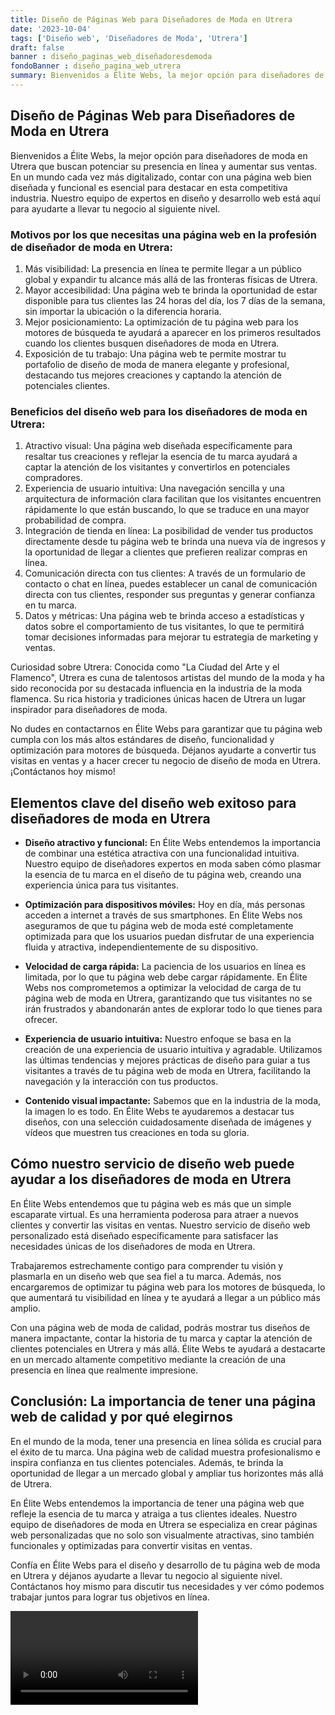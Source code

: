 ```yaml
---
title: Diseño de Páginas Web para Diseñadores de Moda en Utrera
date: '2023-10-04'
tags: ['Diseño web', 'Diseñadores de Moda', 'Utrera']
draft: false
banner : diseño_paginas_web_diseñadoresdemoda
fondoBanner : diseño_pagina_web_utrera
summary: Bienvenidos a Élite Webs, la mejor opción para diseñadores de moda en Utrera que buscan potenciar su presencia en línea y aumentar sus ventas. En un mundo cada vez más digitalizado, contar con una página web bien diseñada y funcional es esencial para destacar en esta competitiva industria. Nuestro equipo de expertos en diseño y desarrollo web está aquí para ayudarte a llevar tu negocio al siguiente nivel.
---
```


## Diseño de Páginas Web para Diseñadores de Moda en Utrera

Bienvenidos a Élite Webs, la mejor opción para diseñadores de moda en Utrera que buscan potenciar su presencia en línea y aumentar sus ventas. En un mundo cada vez más digitalizado, contar con una página web bien diseñada y funcional es esencial para destacar en esta competitiva industria. Nuestro equipo de expertos en diseño y desarrollo web está aquí para ayudarte a llevar tu negocio al siguiente nivel.

### Motivos por los que necesitas una página web en la profesión de diseñador de moda en Utrera:

1. Más visibilidad: La presencia en línea te permite llegar a un público global y expandir tu alcance más allá de las fronteras físicas de Utrera.
2. Mayor accesibilidad: Una página web te brinda la oportunidad de estar disponible para tus clientes las 24 horas del día, los 7 días de la semana, sin importar la ubicación o la diferencia horaria.
3. Mejor posicionamiento: La optimización de tu página web para los motores de búsqueda te ayudará a aparecer en los primeros resultados cuando los clientes busquen diseñadores de moda en Utrera.
4. Exposición de tu trabajo: Una página web te permite mostrar tu portafolio de diseño de moda de manera elegante y profesional, destacando tus mejores creaciones y captando la atención de potenciales clientes.

### Beneficios del diseño web para los diseñadores de moda en Utrera:

1. Atractivo visual: Una página web diseñada específicamente para resaltar tus creaciones y reflejar la esencia de tu marca ayudará a captar la atención de los visitantes y convertirlos en potenciales compradores.
2. Experiencia de usuario intuitiva: Una navegación sencilla y una arquitectura de información clara facilitan que los visitantes encuentren rápidamente lo que están buscando, lo que se traduce en una mayor probabilidad de compra.
3. Integración de tienda en línea: La posibilidad de vender tus productos directamente desde tu página web te brinda una nueva vía de ingresos y la oportunidad de llegar a clientes que prefieren realizar compras en línea.
4. Comunicación directa con tus clientes: A través de un formulario de contacto o chat en línea, puedes establecer un canal de comunicación directa con tus clientes, responder sus preguntas y generar confianza en tu marca.
5. Datos y métricas: Una página web te brinda acceso a estadísticas y datos sobre el comportamiento de tus visitantes, lo que te permitirá tomar decisiones informadas para mejorar tu estrategia de marketing y ventas.

Curiosidad sobre Utrera: Conocida como "La Ciudad del Arte y el Flamenco", Utrera es cuna de talentosos artistas del mundo de la moda y ha sido reconocida por su destacada influencia en la industria de la moda flamenca. Su rica historia y tradiciones únicas hacen de Utrera un lugar inspirador para diseñadores de moda.

No dudes en contactarnos en Élite Webs para garantizar que tu página web cumpla con los más altos estándares de diseño, funcionalidad y optimización para motores de búsqueda. Déjanos ayudarte a convertir tus visitas en ventas y a hacer crecer tu negocio de diseño de moda en Utrera. ¡Contáctanos hoy mismo!

<GifSeo />

<Cta />

## Elementos clave del diseño web exitoso para diseñadores de moda en Utrera

- **Diseño atractivo y funcional:** En Élite Webs entendemos la importancia de combinar una estética atractiva con una funcionalidad intuitiva. Nuestro equipo de diseñadores expertos en moda saben cómo plasmar la esencia de tu marca en el diseño de tu página web, creando una experiencia única para tus visitantes.

- **Optimización para dispositivos móviles:** Hoy en día, más personas acceden a internet a través de sus smartphones. En Élite Webs nos aseguramos de que tu página web de moda esté completamente optimizada para que los usuarios puedan disfrutar de una experiencia fluida y atractiva, independientemente de su dispositivo.

- **Velocidad de carga rápida:** La paciencia de los usuarios en línea es limitada, por lo que tu página web debe cargar rápidamente. En Élite Webs nos comprometemos a optimizar la velocidad de carga de tu página web de moda en Utrera, garantizando que tus visitantes no se irán frustrados y abandonarán antes de explorar todo lo que tienes para ofrecer.

- **Experiencia de usuario intuitiva:** Nuestro enfoque se basa en la creación de una experiencia de usuario intuitiva y agradable. Utilizamos las últimas tendencias y mejores prácticas de diseño para guiar a tus visitantes a través de tu página web de moda en Utrera, facilitando la navegación y la interacción con tus productos.

- **Contenido visual impactante:** Sabemos que en la industria de la moda, la imagen lo es todo. En Élite Webs te ayudaremos a destacar tus diseños, con una selección cuidadosamente diseñada de imágenes y vídeos que muestren tus creaciones en toda su gloria.

## Cómo nuestro servicio de diseño web puede ayudar a los diseñadores de moda en Utrera

En Élite Webs entendemos que tu página web es más que un simple escaparate virtual. Es una herramienta poderosa para atraer a nuevos clientes y convertir las visitas en ventas. Nuestro servicio de diseño web personalizado está diseñado específicamente para satisfacer las necesidades únicas de los diseñadores de moda en Utrera.

Trabajaremos estrechamente contigo para comprender tu visión y plasmarla en un diseño web que sea fiel a tu marca. Además, nos encargaremos de optimizar tu página web para los motores de búsqueda, lo que aumentará tu visibilidad en línea y te ayudará a llegar a un público más amplio.

Con una página web de moda de calidad, podrás mostrar tus diseños de manera impactante, contar la historia de tu marca y captar la atención de clientes potenciales en Utrera y más allá. Élite Webs te ayudará a destacarte en un mercado altamente competitivo mediante la creación de una presencia en línea que realmente impresione.

## Conclusión: La importancia de tener una página web de calidad y por qué elegirnos

En el mundo de la moda, tener una presencia en línea sólida es crucial para el éxito de tu marca. Una página web de calidad muestra profesionalismo e inspira confianza en tus clientes potenciales. Además, te brinda la oportunidad de llegar a un mercado global y ampliar tus horizontes más allá de Utrera.

En Élite Webs entendemos la importancia de tener una página web que refleje la esencia de tu marca y atraiga a tus clientes ideales. Nuestro equipo de diseñadores de moda en Utrera se especializa en crear páginas web personalizadas que no solo son visualmente atractivas, sino también funcionales y optimizadas para convertir visitas en ventas.

Confía en Élite Webs para el diseño y desarrollo de tu página web de moda en Utrera y déjanos ayudarte a llevar tu negocio al siguiente nivel. Contáctanos hoy mismo para discutir tus necesidades y ver cómo podemos trabajar juntos para lograr tus objetivos en línea.

<Video />

<CtaBot job='Diseñadores de Moda' city='Utrera'/>

<Gmaps query='Utrera+españa+maps' />